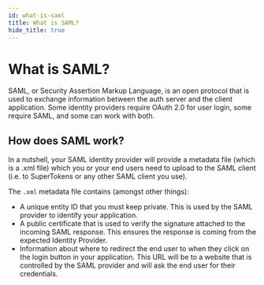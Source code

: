 ```yaml
---
id: what-is-saml
title: What is SAML?
hide_title: true
---
```


<!-- COPY DOCS -->
<!-- ./thirdpartyemailpassword/common-customizations/saml/what-is-saml.mdx -->

# What is SAML?

SAML, or Security Assertion Markup Language, is an open protocol that is used to exchange information between the auth server and the client application. Some identity providers require OAuth 2.0 for user login, some require SAML, and some can work with both.

## How does SAML work?

In a nutshell, your SAML identity provider will provide a metadata file (which is a .xml file) which you or your end users need to upload to the SAML client (i.e. to SuperTokens or any other SAML client you use).

The `.xml` metadata file contains (amongst other things):
- A unique entity ID that you must keep private. This is used by the SAML provider to identify your application.
- A public certificate that is used to verify the signature attached to the incoming SAML response. This ensures the response is coming from the expected Identity Provider.
- Information about where to redirect the end user to when they click on the login button in your application. This URL will be to a website that is controlled by the SAML provider and will ask the end user for their credentials.
